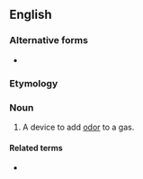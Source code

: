 ==English==
{{wikipedia}}

===Alternative forms===
* {{l|en|odoriser}}

===Etymology===
{{suffix|en|odorize|er}}

===Noun===
{{en-noun}}

# A device to add [[odor]] to a gas.

====Related terms====
* {{l|en|odorize}}